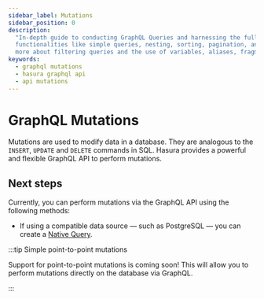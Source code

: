 ```yaml
---
sidebar_label: Mutations
sidebar_position: 0
description:
  "In-depth guide to conducting GraphQL Queries and harnessing the full potential of Hasura's GraphQL API. Discover
  functionalities like simple queries, nesting, sorting, pagination, and employing multiple arguments or queries. Learn
  more about filtering queries and the use of variables, aliases, fragments, and directives."
keywords:
  - graphql mutations
  - hasura graphql api
  - api mutations
---
```


# GraphQL Mutations

Mutations are used to modify data in a database. They are analogous to the `INSERT`, `UPDATE` and `DELETE` commands in
SQL. Hasura provides a powerful and flexible GraphQL API to perform mutations.

## Next steps

Currently, you can perform mutations via the GraphQL API using the following methods:

- If using a compatible data source — such as PostgreSQL — you can create a
  [Native Query](/connectors/postgresql/config.mdx#mutations).

:::tip Simple point-to-point mutations

Support for point-to-point mutations is coming soon! This will allow you to perform mutations directly on the database
via GraphQL.

:::
